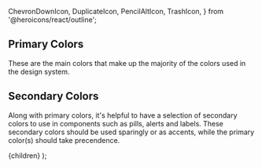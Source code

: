   ChevronDownIcon,
  DuplicateIcon,
  PencilAltIcon,
  TrashIcon,
} from '@heroicons/react/outline';



<Head>
  <title>Colors - Cube</title>
  <meta name="description" description="Cube default colors." />
</Head>

## Primary Colors

These are the main colors that make up the majority of the colors used in the design system.

<div className="flex flex-col space-y-10">
  <Gray />
  <Primary />
  <ErrorColor />
  <Warning />
  <Success />
</div>

## Secondary Colors

Along with primary colors, it's helpful to have a selection of secondary colors to use in components such as pills, alerts and labels. These secondary colors should be used sparingly or as accents, while the primary color(s) should take precendence.

<div className="flex flex-col space-y-10">
  <BlueGray />
  <BlueLight />
  <Blue />
  <Indigo />
  <Purple />
  <Pink />
  <Rose />
  <Orange />
</div>

  <MDXPage title="Colors" page="colors" description="Cube default colors.">
    {children}
  </MDXPage>
);
